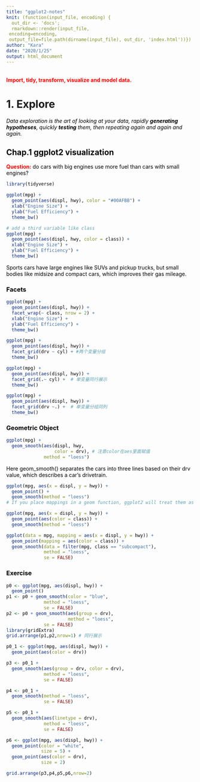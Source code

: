 ---
title: "ggplot2-notes"
knit: (function(input_file, encoding) {
  out_dir <- 'docs';
  rmarkdown::render(input_file,
 encoding=encoding,
 output_file=file.path(dirname(input_file), out_dir, 'index.html'))})
author: "Kara"
date: "2020/1/25"
output: html_document
---

&emsp;  
**<font color="red">Import, tidy, transform, visualize and model data.</font>**  

# 1. Explore  
<font color = "black">_Data exploration is the art of looking at your data, rapidly **generating hypotheses**, quickly **testing** them, then repeating again and again and again._  

## Chap.1 ggplot2 visualization
**<font color = "red">Question:** <font color = "black">do cars with big engines use more fuel than cars with small engines?  

```{r}
library(tidyverse)

ggplot(mpg) + 
  geom_point(aes(displ, hwy), color = "#00AFBB") +
  xlab("Engine Size") +
  ylab("Fuel Efficiency") +
  theme_bw()
```
```{r}
# add a third variable like class  
ggplot(mpg) + 
  geom_point(aes(displ, hwy, color = class)) +
  xlab("Engine Size") +
  ylab("Fuel Efficiency") +
  theme_bw()
```
Sports cars have large engines like SUVs and pickup trucks, but small bodies like midsize and compact cars, which improves their gas mileage.  

### Facets  

```{r}
ggplot(mpg) + 
  geom_point(aes(displ, hwy)) +
  facet_wrap(~ class, nrow = 2) +
  xlab("Engine Size") +
  ylab("Fuel Efficiency") +
  theme_bw()
```
```{r}
ggplot(mpg) + 
  geom_point(aes(displ, hwy)) +
  facet_grid(drv ~ cyl) + #两个变量分组
  theme_bw()
```
```{r}
ggplot(mpg) + 
  geom_point(aes(displ, hwy)) +
  facet_grid(.~ cyl) +  # 单变量同行展示
  theme_bw()
```
```{r}
ggplot(mpg) + 
  geom_point(aes(displ, hwy)) +
  facet_grid(drv ~.) +  # 单变量分组同列
  theme_bw()
```
### Geometric Object  

```{r}
ggplot(mpg) +
  geom_smooth(aes(displ, hwy,
                  color = drv), # 注意color在aes里面赋值
              method = "loess")
```
Here geom_smooth() separates the cars into three lines based on their drv value, which describes a car’s drivetrain.  
```{r}
ggplot(mpg, aes(x = displ, y = hwy)) + 
  geom_point() +
  geom_smooth(method = "loess")
# If you place mappings in a geom function, ggplot2 will treat them as local mappings for the layer.
```
```{r}
ggplot(mpg, aes(x = displ, y = hwy)) + 
  geom_point(aes(color = class)) + 
  geom_smooth(method = "loess")
```
```{r}
ggplot(data = mpg, mapping = aes(x = displ, y = hwy)) +
  geom_point(mapping = aes(color = class)) + 
  geom_smooth(data = filter(mpg, class == "subcompact"), 
              method = "loess",
              se = FALSE)
```
### Exercise  
```{r}
p0 <- ggplot(mpg, aes(displ, hwy)) +
  geom_point()
p1 <- p0 + geom_smooth(color = "blue",
              method = "loess",
              se = FALSE)
p2 <- p0 + geom_smooth(aes(group = drv),
                       method = "loess",
              se = FALSE)
library(gridExtra)
grid.arrange(p1,p2,nrow=1) # 同行展示
```
```{r}
p0_1 <- ggplot(mpg, aes(displ, hwy)) + 
  geom_point(aes(color = drv))

p3 <- p0_1 +
  geom_smooth(aes(group = drv, color = drv),
              method = "loess",
              se = FALSE)

p4 <- p0_1 +
  geom_smooth(method = "loess",
              se = FALSE)

p5 <- p0_1 + 
  geom_smooth(aes(linetype = drv),
              method = "loess",
              se = FALSE)

p6 <- ggplot(mpg, aes(displ, hwy)) +
  geom_point(color = "white",
             size = 5) +
  geom_point(aes(color = drv),
             size = 2)

grid.arrange(p3,p4,p5,p6,nrow=2)
```
